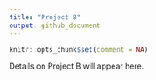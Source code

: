 ---
title: "Project B"
output: github_document
---

```{r setup, include=FALSE}
knitr::opts_chunk$set(comment = NA)
```

Details on Project B will appear here.

